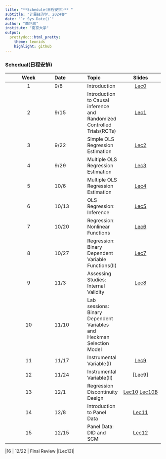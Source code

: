 ```yaml
---
title: "**Schedule(日程安排)** "
subtitle: "计量经济学, 2024春"
date: "`r Sys.Date()`"
author: "曲兆鹏"
institute: "南京大学"
output:
  prettydoc::html_pretty:
    theme: leonids
    highlight: github
---
```


### Schedual(日程安排)

| Week | Date | Topic | Slides 
| :-----: | :---- | :---- |:----: |
| 1 | 9/8 |Introduction|[Lec0](https://byelenin.github.io/Metrics_2022/Slides/Metrics_2022_Lec0.pdf)
| 2 | 9/15 | Introduction to Causal inference and Randomized Controlled Trials(RCTs) |[Lec1](https://byelenin.github.io/Metrics_2022/Slides/Metrics_2022_Lec1.pdf)|
| 3 | 9/22 |Simple OLS Regression Estimation | [Lec2](https://byelenin.github.io/Metrics_2022/Slides/Metrics_2022_Lec2.pdf)|
| 4 |9/29 | Multiple OLS Regression Estimation|[Lec3](https://byelenin.github.io/Metrics_2022/Slides/Metrics_2022_Lec3.pdf)|
| 5 | 10/6| Multiple OLS Regression Estimation |[Lec4](https://byelenin.github.io/Metrics_2022/Slides/Metrics_2022_Lec4.pdf)|
| 6 | 10/13 | OLS Regression: Inference |[Lec5](https://byelenin.github.io/Metrics_2022/Slides/Metrics_2022_Lec5.pdf)|
| 7 | 10/20 | Regression: Nonlinear Functions |[Lec6](https://byelenin.github.io/Metrics_2022/Slides/Metrics_2022_Lec6.pdf)|
| 8 | 10/27|  Regression: Binary Dependent Variable Functions(II)|[Lec7](https://byelenin.github.io/Metrics_2022/Slides/Metrics_2022_Lec7_Updated.pdf)|
| 9 | 11/3 | Assessing Studies: Internal Validity  |[Lec8](https://byelenin.github.io/Metrics_2022/Slides/Metrics_2022_Lec8.pdf)|
| 10 | 11/10 | Lab sessions: Binary Dependent Variables and Heckman Selection Model |
|11 | 11/17  | Instrumental Variable(I) |[Lec9](https://byelenin.github.io/Metrics_2022/Slides/Metrics_2022_Lec9.pdf)|
|12 | 11/24  | Instrumental Variable(II) |[Lec9]|
|13 | 12/1 | Regression Discontinuity Design |[Lec10](https://byelenin.github.io/Metrics_2022/Slides/Metrics_2022_Lec10.pdf)\ [Lec10B](https://byelenin.github.io/Metrics_2022/Slides/Metrics_2022_Lec10_APP.pdf)|
|14 | 12/8 | Introduction to Panel Data|[Lec11](https://byelenin.github.io/Metrics_2022/Slides/Metrics_2022_Lec11.pdf)|
|15 | 12/15  | Panel Data: DID and SCM |[Lec12](https://byelenin.github.io/Metrics_2022/Slides/Metrics_2022_Lec12.pdf)|

|16 | 12/22  | Final Review |[Lec13]|
